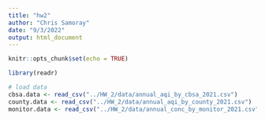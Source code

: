 ```yaml
---
title: "hw2"
author: "Chris Samoray"
date: "9/3/2022"
output: html_document
---
```


```r
knitr::opts_chunk$set(echo = TRUE)

library(readr)
```

```r
# load data
cbsa.data <- read_csv("../HW_2/data/annual_aqi_by_cbsa_2021.csv")
county.data <- read_csv("../HW_2/data/annual_aqi_by_county_2021.csv")
monitor.data <- read_csv("../HW_2/data/annual_conc_by_monitor_2021.csv")

```

